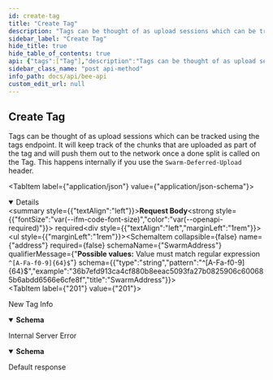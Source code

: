 ```yaml
---
id: create-tag
title: "Create Tag"
description: "Tags can be thought of as upload sessions which can be tracked using the tags endpoint. It will keep track of the chunks that are uploaded as part of the tag and will push them out to the network once a done split is called on the Tag. This happens internally if you use the `Swarm-Deferred-Upload` header."
sidebar_label: "Create Tag"
hide_title: true
hide_table_of_contents: true
api: {"tags":["Tag"],"description":"Tags can be thought of as upload sessions which can be tracked using the tags endpoint. It will keep track of the chunks that are uploaded as part of the tag and will push them out to the network once a done split is called on the Tag. This happens internally if you use the `Swarm-Deferred-Upload` header.","requestBody":{"required":true,"content":{"application/json":{"schema":{"type":"object","properties":{"address":{"type":"string","pattern":"^[A-Fa-f0-9]{64}$","example":"36b7efd913ca4cf880b8eeac5093fa27b0825906c600685b6abdd6566e6cfe8f","title":"SwarmAddress"}},"title":"NewTagRequest"}}}},"responses":{"201":{"description":"New Tag Info","content":{"application/json":{"schema":{"type":"object","properties":{"uid":{"type":"integer","title":"Uid"},"startedAt":{"type":"string","format":"date-time","example":"2020-06-11T11:26:42.6969797+02:00","title":"DateTime"},"split":{"type":"integer","description":"Number of chunks created by the splitter."},"seen":{"type":"integer","description":"Number of chunks that are already uploaded with same reference and same postage batch. These don't need to be synced again."},"stored":{"type":"integer","description":"Number of chunks that were stored locally as they lie in the uploader node's neighborhood. This is only applicable for full nodes."},"sent":{"type":"integer","description":"Number of chunks sent on the network to peers as a part of the upload. Chunks could be sent multiple times because of failures or replication."},"synced":{"type":"integer","description":"Number of chunks that were pushed with a valid receipt. The receipt will also show if they were stored at the correct depth."}},"title":"NewTagResponse"}}}},"500":{"description":"Internal Server Error","content":{"application/problem+json":{"schema":{"type":"object","properties":{"code":{"type":"integer"},"message":{"type":"string"},"reasons":{"type":"array","nullable":true,"description":"List of reasons for the error message.","items":{"type":"string"}}},"title":"ProblemDetails"}}}},"default":{"description":"Default response"}},"method":"post","path":"/tags","servers":[{"url":"http://{apiRoot}:{port}/v1","variables":{"apiRoot":{"default":"localhost","description":"Base address of the local bee node main API"},"port":{"default":"1633","description":"Service port provided in bee node config"}}},{"url":"http://{apiRoot}:{port}","variables":{"apiRoot":{"default":"localhost","description":"Base address of the local bee node main API"},"port":{"default":"1633","description":"Service port provided in bee node config"}}}],"security":[{}],"securitySchemes":{"basicAuth":{"type":"http","scheme":"basic"},"bearerAuth":{"type":"http","scheme":"bearer","bearerFormat":"SecurityToken"}},"jsonRequestBodyExample":{"address":"36b7efd913ca4cf880b8eeac5093fa27b0825906c600685b6abdd6566e6cfe8f"},"info":{"version":"5.0.0","title":"Bee API","description":"A list of the currently provided Interfaces to interact with the swarm, implementing file operations and sending messages"},"postman":{"name":"Create Tag","description":{"content":"Tags can be thought of as upload sessions which can be tracked using the tags endpoint. It will keep track of the chunks that are uploaded as part of the tag and will push them out to the network once a done split is called on the Tag. This happens internally if you use the `Swarm-Deferred-Upload` header.","type":"text/plain"},"url":{"path":["tags"],"host":["{{baseUrl}}"],"query":[],"variable":[]},"header":[{"key":"Content-Type","value":"application/json"},{"key":"Accept","value":"application/json"}],"method":"POST","body":{"mode":"raw","raw":"\"\"","options":{"raw":{"language":"json"}}}}}
sidebar_class_name: "post api-method"
info_path: docs/api/bee-api
custom_edit_url: null
---
```



## Create Tag



Tags can be thought of as upload sessions which can be tracked using the tags endpoint. It will keep track of the chunks that are uploaded as part of the tag and will push them out to the network once a done split is called on the Tag. This happens internally if you use the `Swarm-Deferred-Upload` header.

<MimeTabs><TabItem label={"application/json"} value={"application/json-schema"}><details style={{}} data-collapsed={false} open={true}><summary style={{"textAlign":"left"}}><strong>Request Body</strong><strong style={{"fontSize":"var(--ifm-code-font-size)","color":"var(--openapi-required)"}}> required</strong></summary><div style={{"textAlign":"left","marginLeft":"1rem"}}></div><ul style={{"marginLeft":"1rem"}}><SchemaItem collapsible={false} name={"address"} required={false} schemaName={"SwarmAddress"} qualifierMessage={"**Possible values:** Value must match regular expression `^[A-Fa-f0-9]{64}$`"} schema={{"type":"string","pattern":"^[A-Fa-f0-9]{64}$","example":"36b7efd913ca4cf880b8eeac5093fa27b0825906c600685b6abdd6566e6cfe8f","title":"SwarmAddress"}}></SchemaItem></ul></details></TabItem></MimeTabs><div><ApiTabs><TabItem label={"201"} value={"201"}><div>

New Tag Info

</div><div><MimeTabs schemaType={"response"}><TabItem label={"application/json"} value={"application/json"}><SchemaTabs><TabItem label={"Schema"} value={"Schema"}><details style={{}} data-collapsed={false} open={true}><summary style={{"textAlign":"left"}}><strong>Schema</strong></summary><div style={{"textAlign":"left","marginLeft":"1rem"}}></div><ul style={{"marginLeft":"1rem"}}><SchemaItem collapsible={false} name={"uid"} required={false} schemaName={"Uid"} qualifierMessage={undefined} schema={{"type":"integer","title":"Uid"}}></SchemaItem><SchemaItem collapsible={false} name={"startedAt"} required={false} schemaName={"date-time"} qualifierMessage={undefined} schema={{"type":"string","format":"date-time","example":"2020-06-11T11:26:42.6969797+02:00","title":"DateTime"}}></SchemaItem><SchemaItem collapsible={false} name={"split"} required={false} schemaName={"integer"} qualifierMessage={undefined} schema={{"type":"integer","description":"Number of chunks created by the splitter."}}></SchemaItem><SchemaItem collapsible={false} name={"seen"} required={false} schemaName={"integer"} qualifierMessage={undefined} schema={{"type":"integer","description":"Number of chunks that are already uploaded with same reference and same postage batch. These don't need to be synced again."}}></SchemaItem><SchemaItem collapsible={false} name={"stored"} required={false} schemaName={"integer"} qualifierMessage={undefined} schema={{"type":"integer","description":"Number of chunks that were stored locally as they lie in the uploader node's neighborhood. This is only applicable for full nodes."}}></SchemaItem><SchemaItem collapsible={false} name={"sent"} required={false} schemaName={"integer"} qualifierMessage={undefined} schema={{"type":"integer","description":"Number of chunks sent on the network to peers as a part of the upload. Chunks could be sent multiple times because of failures or replication."}}></SchemaItem><SchemaItem collapsible={false} name={"synced"} required={false} schemaName={"integer"} qualifierMessage={undefined} schema={{"type":"integer","description":"Number of chunks that were pushed with a valid receipt. The receipt will also show if they were stored at the correct depth."}}></SchemaItem></ul></details></TabItem><TabItem label={"Example (from schema)"} value={"Example (from schema)"}><ResponseSamples responseExample={"{\n  \"uid\": 0,\n  \"startedAt\": \"2020-06-11T11:26:42.6969797+02:00\",\n  \"split\": 0,\n  \"seen\": 0,\n  \"stored\": 0,\n  \"sent\": 0,\n  \"synced\": 0\n}"} language={"json"}></ResponseSamples></TabItem></SchemaTabs></TabItem></MimeTabs></div></TabItem><TabItem label={"500"} value={"500"}><div>

Internal Server Error

</div><div><MimeTabs schemaType={"response"}><TabItem label={"application/problem+json"} value={"application/problem+json"}><SchemaTabs><TabItem label={"Schema"} value={"Schema"}><details style={{}} data-collapsed={false} open={true}><summary style={{"textAlign":"left"}}><strong>Schema</strong></summary><div style={{"textAlign":"left","marginLeft":"1rem"}}></div><ul style={{"marginLeft":"1rem"}}><SchemaItem collapsible={false} name={"code"} required={false} schemaName={"integer"} qualifierMessage={undefined} schema={{"type":"integer"}}></SchemaItem><SchemaItem collapsible={false} name={"message"} required={false} schemaName={"string"} qualifierMessage={undefined} schema={{"type":"string"}}></SchemaItem><SchemaItem collapsible={false} name={"reasons"} required={false} schemaName={"string[]"} qualifierMessage={undefined} schema={{"type":"array","nullable":true,"description":"List of reasons for the error message.","items":{"type":"string"}}}></SchemaItem></ul></details></TabItem><TabItem label={"Example (from schema)"} value={"Example (from schema)"}><ResponseSamples responseExample={"{\n  \"code\": 0,\n  \"message\": \"string\",\n  \"reasons\": [\n    \"string\"\n  ]\n}"} language={"json"}></ResponseSamples></TabItem></SchemaTabs></TabItem></MimeTabs></div></TabItem><TabItem label={"default"} value={"default"}><div>

Default response

</div><div></div></TabItem></ApiTabs></div>
      